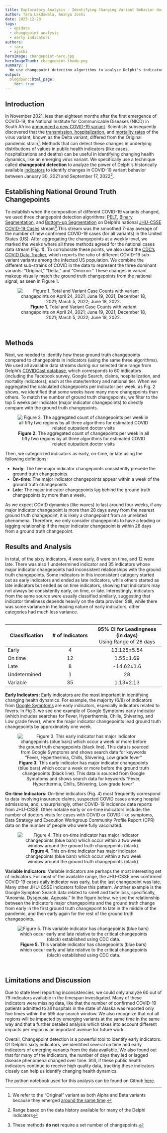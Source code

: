 ```yaml
---
title: Exploratory Analysis - Identifying Changing Variant Behavior during a Pandemic
author: Tara Lakdawala, Ananya Joshi
date: 2023-12-20
tags:
  - epidata
  - changepoint analysis
  - early indicators
authors:
  - tara
  - ajoshi
heroImage: changepoint-hero.jpg
heroImageThumb: changepoint-thumb.png
summary: | 
  We use changepoint detection algorithms to analyze Delphi's indicators and classify them as early, on-time, late, undefined, or undetermined. 
output:
  blogdown::html_page:
    toc: true
---
```



## Introduction

In November 2021, less than eighteen months after the first emergence of COVID-19, the National Institute for Communicable Diseases (NICD) in South Africa [announced a new COVID-19 variant](https://www.nicd.ac.za/covid-19-update-delta-variant-in-south-africa/). Scientists subsequently discovered that the [transmission, hospitalization](https://www.yalemedicine.org/news/covid-19-variants-of-concern-omicron), and [mortality rates](https://www.ncbi.nlm.nih.gov/pmc/articles/PMC10125879/) of the virus variant, known as the Delta variant, differed from the Original pandemic strain^[We refer to the “Original” variant as both Alpha and Beta variants because they emerged [around the same time](https://www.verywellhealth.com/covid-variants-timeline-6741198#toc-b117-alpha).]. Methods that can detect these changes in underlying distributions of values in public health indicators (like cases, hospitalizations and deaths) can be useful in identifying changing health dynamics, like an emerging virus variant. We specifically use a technique called **changepoint detection** to analyze the power of Delphi’s historically available [indicators](https://cmu-delphi.github.io/delphi-epidata/api/covidcast_signals.html) to identify changes in COVID-19 variant behavior between January 30, 2021 and September 17, 2022^[Range based on the data history available for many of the Delphi indicators]. 

## Establishing National Ground Truth Changepoints

To establish when the composition of different COVID-19 variants changed, we used three changepoint detection algorithms: [PELT](https://centre-borelli.github.io/ruptures-docs/user-guide/detection/pelt/), [Binary Segmentation](https://centre-borelli.github.io/ruptures-docs/user-guide/detection/binseg/), and [Bottom-up Segmentation](https://centre-borelli.github.io/ruptures-docs/user-guide/detection/bottomup/) on Delphi’s national [JHU-CSSE COVID-19 Cases](https://cmu-delphi.github.io/delphi-epidata/api/covidcast-signals/jhu-csse.html) stream^[These methods **do not** require a set number of changepoints.].This stream was the smoothed 7-day average of the number of new confirmed COVID-19 cases (for all variants) in the United States (US). After aggregating the changepoints at a weekly level, we marked the weeks where all three methods agreed for the national cases data stream (Fig. 1). To corroborate these points, we also used the [CDC’s COVID Data Tracker](https://covid.cdc.gov/covid-data-tracker/#variant-proportions), which reports the ratio of different COVID-19 sub-variant variants among the infected US population. We combine the different sub-strains of COVID in the data to represent the three dominant variants: “Original,” “Delta,” and “Omicron.” These changes in variant makeup visually match the ground truth changepoints from the national signal, as seen in Figure 1.

<center>
![**Figure 1.** Total and Variant Case Counts with variant changepoints on April 24, 2021; June 19, 2021; December 18, 2021; March 5, 2022; June 18, 2022.](/blog/2023-12-20-changepoint_explore_files/image3.png)
</center>
\ 
\ 
  
## Methods

Next, we needed to identify how these ground truth changepoints compared to changepoints in indicators (using the same three algorithms). We used all available data streams during our selected time range from Delphi’s [COVIDCast database](https://cmu-delphi.github.io/delphi-epidata/), which corresponds to 60 indicators (including the Facebook survey, Google Search, claims, hospitalization, and mortality indicators), each at the state/territory and national tier. When we aggregated the calculated changepoints per indicator per week, as Fig. 2 shows, we identified that some weeks have many more changepoints than others. To match the number of ground truth changepoints, we filter to the top 5 weeks per indicator (major indicator changepoints) to directly compare with the ground truth changepoints. 

<center>
![**Figure 2.** The aggregated count of changepoints per week in all fifty two regions by all three algorithms for estimated COVID related outpatient doctor visits](/blog/2023-12-20-changepoint_explore_files/image5.png)</center>

Then, we categorized indicators as early, on-time, or late using the following definitions: 

- **Early**: The five major indicator changepoints consistently precede the ground truth changepoints. 
- **On-time**: The major indicator changepoints appear within a week of the ground truth changepoints
- **Late**: The  major indicator changepoints lag behind the ground truth changepoints by more than a week. 

As we expect COVID dynamics (like waves) to last around four weeks, if any major indicator changepoint is more  than 28 days away from the nearest ground truth changepoint, it is likely a changepoint from an unrelated phenomena. Therefore, we only consider changepoints to have a leading or lagging relationship if the major indicator changepoint is within 28 days from a ground truth changepoint.
\ 
\ 

## Results and Analysis

In total, of the sixty indicators, 4 were early, 8 were on time, and 12 were late. There was also 1 undetermined indicator and 35 indicators whose major indicator changepoints had inconsistent relationships with the ground truth changepoints. Some indicators in this inconsistent category started out as early indicators and ended as late indicators, while others started as late indicators but ended as on time indicators, showing that indicators may not always be consistently early, on time, or late. 
Interestingly, indicators from the same source were usually classified similarly, suggesting that indicator timeliness depends heavily on the data provider. Still, while there was some variance in the leading nature of early indicators, other categories had much less variance. 

<center>
<table>
|<span style='text-align: left;'>Classification</span> | # of Indicators |95% CI for Leadingness (in days)  </br> <span style="font-weight:normal">Using Range of 28 days</span> |
|-----------------------|:----------------------:|:-----------------------------------:|
| Early            | 4     | 13.125±5.54                       |
| On time          | 12    | 1.55±1.69                         |
| Late             | 8     | -14.62±1.6                        |
| Undetermined    | 1     | 28                                |
| Variable        | 35    | 1.13±2.13                         |
</center>
</table>

**Early Indicators:** Early indicators are the most important in identifying changing health dynamics. For example, the majority (6/8) of indicators from [Google Symptoms](https://cmu-delphi.github.io/delphi-epidata/api/covidcast-signals/google-symptoms.html#symptom-set) are early indicators, especially indicators related to fevers. In Fig 3. we see one example of Google Symptoms early indicator (which includes searches for Fever, Hyperthermia, Chills, Shivering, and Low grade fever), where the major indicator changepoints lead ground truth changepoints by approximately one week.

<center>![**Figure 3.** This early indicator has major indicator changepoints (blue bars) which occur a week or more before the ground truth changepoints (black line). This data is sourced from Google Symptoms and shows search data for keywords “Fever, Hyperthermia, Chills, Shivering, Low grade fever”](/blog/2023-12-20-changepoint_explore_files/image2.png)</center>

**On-time Indicators:** On-time indicators (Fig. 4) most frequently correspond to data involving insurance claims, suspected COVID cases among hospital admissions, and, unsurprisingly, other COVID-19 incidence data reports from JHU-CSSE. Other notable early or on-time indicators include: the number of doctors visits for cases with COVID or COVID-like symptoms, Data Strategy and Execution Workgroup Community Profile Report (CPR) data on the number of people who were fully vaccinated.

<center>
![**Figure 4.** This on-time indicator has major indicator changepoints (blue bars) which occur within a two week window around the ground truth changepoints (black).](/blog/2023-12-20-changepoint_explore_files/image1.png)</center>

**Variable Indicators:** Variable indicators are perhaps the most interesting set of indicators. For most of the available range, the JHU-CSSE new confirmed COVID-19 cases daily indicator was early, but the last changepoint was late. Many other JHU-CSSE indicators follow this pattern. Another example is the Google Symptom Search data related to smell and taste loss, specifically, “Anosmia, Dysgeusia, Ageusia.” In the figure below, we see the relationship between the indicator’s major changepoints and the ground truth change from early in the first ground truth changepoint to late in the middle of the pandemic, and then early again for the rest of the ground truth changepoints.

<center>
![**Figure 5.** This variable indicator has changepoints (blue bars) which occur early and late relative to the critical changepoints (black) established using CDC data.](/blog/2023-12-20-changepoint_explore_files/image4.png)
</center>
\ 
\    

## Limitations and Discussion

Due to state level reporting inconsistencies, we could only analyze 60 out of 79 indicators available in the timespan investigated. Many of these indicators were missing data, like that the number of confirmed COVID-19 patients admitted to all hospitals in the state of Alaska was reported only five times within the 595 day search window. We also recognize that not all regions will be impacted by emerging variants at the same time in the same way and that a further detailed analysis which takes into account different impacts per region is an important avenue for future work.

Overall, Changepoint detection is a powerful tool to identify early indicators. Of Delphi's sixty indicators, we identified several on time and early indicators of emerging variants from the data available. We also found out that for many of the indicators, the number of days they led or lagged disease phenomena changed over time. Still, if these public health indicators continue to receive high quality data, tracking these indicators closely can help us identify changing health dynamics. 

The python notebook used for this analysis can be found on Github [here](https://github.com/TaraLakdawala/covid-changepoint-detection-exploration).


